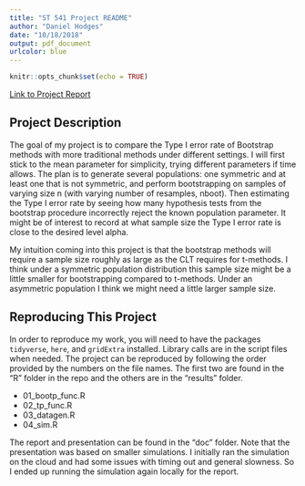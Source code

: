 ```yaml
---
title: "ST 541 Project README"
author: "Daniel Hodges"
date: "10/18/2018"
output: pdf_document
urlcolor: blue
---
```


```r
knitr::opts_chunk$set(echo = TRUE)
```

[Link to Project Report](https://github.com/ST541-Fall2018/hodgesda-project-comparing-typeI-bootstrap/blob/master/doc/report.pdf)

## Project Description

The goal of my project is to compare the Type I error rate of Bootstrap methods with more traditional methods under different settings. I will first stick to the mean parameter for simplicity, trying different parameters if time allows. The plan is to generate several populations: one symmetric and at least one that is not symmetric, and perform bootstrapping on samples of varying size n (with varying number of resamples, nboot). Then estimating the Type I error rate by seeing how many hypothesis tests from the bootstrap procedure incorrectly reject the known population parameter. It might be of interest to record at what sample size the Type I error rate is close to the desired level alpha.

My intuition coming into this project is that the bootstrap methods will require a sample size roughly as large as the CLT requires for t-methods. I think under a symmetric population distribution this sample size might be a little smaller for bootstrapping compared to t-methods. Under an asymmetric population I think we might need a little larger sample size.

## Reproducing This Project

In order to reproduce my work, you will need to have the packages `tidyverse`, `here`, and `gridExtra` installed. Library calls are in the script files when needed. The project can be reproduced by following the order provided by the numbers on the file names. The first two are found in the "R" folder in the repo and the others are in the "results" folder.

- 01_bootp_func.R
- 02_tp_func.R
- 03_datagen.R
- 04_sim.R

The report and presentation can be found in the "doc" folder. Note that the presentation was based on smaller simulations. I initially ran the simulation on the cloud and had some issues with timing out and general slowness. So I ended up running the simulation again locally for the report.